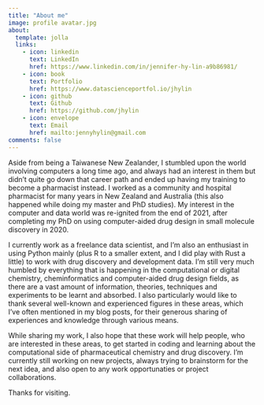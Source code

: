 ```yaml
---
title: "About me"
image: profile avatar.jpg
about:
  template: jolla
  links:
    - icon: linkedin
      text: LinkedIn
      href: https://www.linkedin.com/in/jennifer-hy-lin-a9b86981/
    - icon: book
      text: Portfolio
      href: https://www.datascienceportfol.io/jhylin
    - icon: github
      text: Github
      href: https://github.com/jhylin
    - icon: envelope
      text: Email
      href: mailto:jennyhylin@gmail.com
comments: false
---
```


Aside from being a Taiwanese New Zealander, I stumbled upon the world involving computers a long time ago, and always had an interest in them but didn't quite go down that career path and ended up having my training to become a pharmacist instead. I worked as a community and hospital pharmacist for many years in New Zealand and Australia (this also happened while doing my master and PhD studies). My interest in the computer and data world was re-ignited from the end of 2021, after completing my PhD on using computer-aided drug design in small molecule discovery in 2020.

I currently work as a freelance data scientist, and I'm also an enthusiast in using Python mainly (plus R to a smaller extent, and I did play with Rust a little) to work with drug discovery and development data. I'm still very much humbled by everything that is happening in the computational or digital chemistry, cheminformatics and computer-aided drug design fields, as there are a vast amount of information, theories, techniques and experiments to be learnt and absorbed. I also particularly would like to thank several well-known and experienced figures in these areas, which I've often mentioned in my blog posts, for their generous sharing of experiences and knowledge through various means.

While sharing my work, I also hope that these work will help people, who are interested in these areas, to get started in coding and learning about the computational side of pharmaceutical chemistry and drug discovery. I'm currently still working on new projects, always trying to brainstorm for the next idea, and also open to any work opportunaties or project collaborations.

Thanks for visiting.